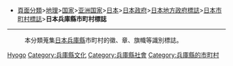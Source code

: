 *[[:Category:頁面分類|頁面分類]]>[[:Category:地理|地理]]>[[:Category:国家|国家]]>[[:Category:亚洲国家|亚洲国家]]>[[:Category:日本|日本]]>[[:Category:日本政府|日本政府]]>[[:Category:日本地方政府標誌|日本地方政府標誌]]>[[:Category:日本市町村標誌|日本市町村標誌]]>'''日本兵庫縣市町村標誌'''
----
:本分類蒐集[[日本|日本]][[兵庫縣|兵庫縣]]市町村的徽、章、旗幟等識別標誌。

[[Category:日本市町村標誌|Hyogo]]
[[Category:兵庫縣文化|Category:兵庫縣文化]]
[[Category:兵庫縣社會|Category:兵庫縣社會]]
[[Category:兵庫縣的市町村|Category:兵庫縣的市町村]]